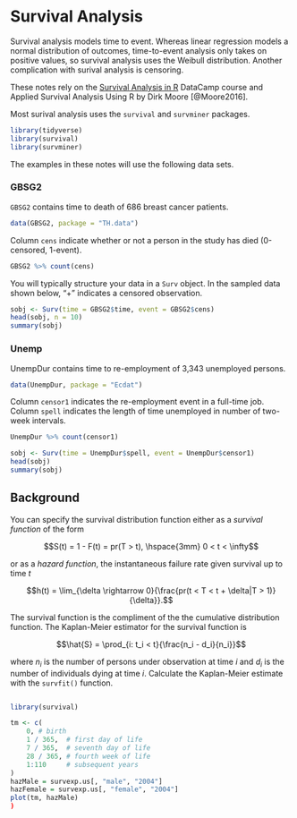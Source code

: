 # Survival Analysis

Survival analysis models time to event.  Whereas linear regression models a normal distribution of outcomes, time-to-event analysis only takes on positive values, so survival analysis uses the Weibull distribution.  Another complication with surival analysis is censoring.

These notes rely on the [Survival Analysis in R](https://campus.datacamp.com/courses/survival-analysis-in-r) DataCamp course and Applied Survival Analysis Using R by Dirk Moore [@Moore2016].  

Most surival analysis uses the `survival` and `survminer` packages.

```r
library(tidyverse)
library(survival)
library(survminer)
```


The examples in these notes will use the following data sets.

### GBSG2

`GBSG2` contains time to death of 686 breast cancer patients.  

```r
data(GBSG2, package = "TH.data")
```

Column `cens` indicate whether or not a person in the study has died (0-censored, 1-event).

```r
GBSG2 %>% count(cens)
```

You will typically structure your data in a `Surv` object.  In the sampled data shown below, "+" indicates a censored observation.

```r
sobj <- Surv(time = GBSG2$time, event = GBSG2$cens)
head(sobj, n = 10)
summary(sobj)
```


### Unemp

UnempDur contains time to re-employment of 3,343 unemployed persons.

```r
data(UnempDur, package = "Ecdat")
```

Column `censor1` indicates the re-employment event in a full-time job.  Column `spell` indicates the length of time unemployed in number of two-week intervals.

```r
UnempDur %>% count(censor1)
```

```r
sobj <- Surv(time = UnempDur$spell, event = UnempDur$censor1)
head(sobj)
summary(sobj)
```


## Background

You can specify the survival distribution function either as a *survival function* of the form

$$S(t) = 1 - F(t) = pr(T > t), \hspace{3mm} 0 < t < \infty$$

or as a *hazard function*,  the instantaneous failure rate given survival up to time $t$

$$h(t) = \lim_{\delta \rightarrow 0}{\frac{pr(t < T < t + \delta|T > 1)}{\delta}}.$$

The survival function is the compliment of the the cumulative distribution function.  The Kaplan-Meier estimator for the survival function is

$$\hat{S} = \prod_{i: t_i < t}{\frac{n_i - d_i}{n_i}}$$

where $n_i$ is the number of persons under observation at time $i$ and $d_i$ is the number of individuals dying at time $i$.  Calculate the Kaplan-Meier estimate with the `survfit()` function.

```r

```



```r
library(survival)

tm <- c(
    0, # birth
    1 / 365,  # first day of life
    7 / 365,  # seventh day of life
    28 / 365, # fourth week of life
    1:110     # subsequent years
)
hazMale = survexp.us[, "male", "2004"]
hazFemale = survexp.us[, "female", "2004"]
plot(tm, hazMale)
)
```
